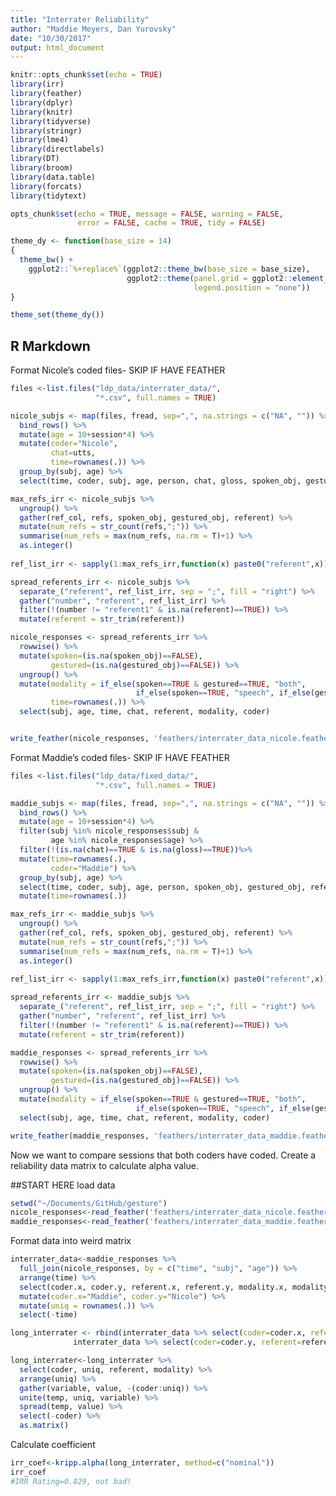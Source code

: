 ```yaml
---
title: "Interrater Reliability"
author: "Maddie Meyers, Dan Yurovsky"
date: "10/30/2017"
output: html_document
---
```


```r
knitr::opts_chunk$set(echo = TRUE)
library(irr)
library(feather)
library(dplyr)
library(knitr)
library(tidyverse)
library(stringr) 
library(lme4)
library(directlabels)
library(DT)
library(broom)
library(data.table)
library(forcats)
library(tidytext)

opts_chunk$set(echo = TRUE, message = FALSE, warning = FALSE, 
               error = FALSE, cache = TRUE, tidy = FALSE)

theme_dy <- function(base_size = 14) 
{
  theme_bw() +   
    ggplot2::`%+replace%`(ggplot2::theme_bw(base_size = base_size),
                          ggplot2::theme(panel.grid = ggplot2::element_blank(), 
                                         legend.position = "none"))
}

theme_set(theme_dy())
```

## R Markdown

Format Nicole's coded files- SKIP IF HAVE FEATHER
```r
files <-list.files("ldp_data/interrater_data/", 
                   "*.csv", full.names = TRUE)

nicole_subjs <- map(files, fread, sep=",", na.strings = c("NA", "")) %>%
  bind_rows() %>%
  mutate(age = 10+session*4) %>%
  mutate(coder="Nicole",
         chat=utts,
         time=rownames(.)) %>%
  group_by(subj, age) %>%
  select(time, coder, subj, age, person, chat, gloss, spoken_obj, gestured_obj, referent) 

max_refs_irr <- nicole_subjs %>%
  ungroup() %>%
  gather(ref_col, refs, spoken_obj, gestured_obj, referent) %>%
  mutate(num_refs = str_count(refs,";")) %>%
  summarise(num_refs = max(num_refs, na.rm = T)+1) %>%
  as.integer()
  
ref_list_irr <- sapply(1:max_refs_irr,function(x) paste0("referent",x))

spread_referents_irr <- nicole_subjs %>%
  separate_("referent", ref_list_irr, sep = ";", fill = "right") %>%
  gather("number", "referent", ref_list_irr) %>%
  filter(!(number != "referent1" & is.na(referent)==TRUE)) %>%
  mutate(referent = str_trim(referent))

nicole_responses <- spread_referents_irr %>%
  rowwise() %>%
  mutate(spoken=(is.na(spoken_obj)==FALSE),
         gestured=(is.na(gestured_obj)==FALSE)) %>%
  ungroup() %>%
  mutate(modality = if_else(spoken==TRUE & gestured==TRUE, "both", 
                            if_else(spoken==TRUE, "speech", if_else(gestured==TRUE, "gesture", as.character(NA)))),
         time=rownames(.)) %>%
  select(subj, age, time, chat, referent, modality, coder)


write_feather(nicole_responses, 'feathers/interrater_data_nicole.feather')
```

Format Maddie's coded files- SKIP IF HAVE FEATHER
```r
files <-list.files("ldp_data/fixed_data/", 
                   "*.csv", full.names = TRUE)

maddie_subjs <- map(files, fread, sep=",", na.strings = c("NA", "")) %>%
  bind_rows() %>%
  mutate(age = 10+session*4) %>%
  filter(subj %in% nicole_responses$subj &
         age %in% nicole_responses$age) %>%
  filter(!(is.na(chat)==TRUE & is.na(gloss)==TRUE))%>%
  mutate(time=rownames(.),
         coder="Maddie") %>%
  group_by(subj, age) %>%
  select(time, coder, subj, age, person, spoken_obj, gestured_obj, referent, gloss, chat) %>%
  mutate(time=rownames(.))

max_refs_irr <- maddie_subjs %>%
  ungroup() %>%
  gather(ref_col, refs, spoken_obj, gestured_obj, referent) %>%
  mutate(num_refs = str_count(refs,";")) %>%
  summarise(num_refs = max(num_refs, na.rm = T)+1) %>%
  as.integer()
  
ref_list_irr <- sapply(1:max_refs_irr,function(x) paste0("referent",x))

spread_referents_irr <- maddie_subjs %>%
  separate_("referent", ref_list_irr, sep = ";", fill = "right") %>%
  gather("number", "referent", ref_list_irr) %>%
  filter(!(number != "referent1" & is.na(referent)==TRUE)) %>%
  mutate(referent = str_trim(referent))

maddie_responses <- spread_referents_irr %>%
  rowwise() %>%
  mutate(spoken=(is.na(spoken_obj)==FALSE),
         gestured=(is.na(gestured_obj)==FALSE)) %>%
  ungroup() %>%
  mutate(modality = if_else(spoken==TRUE & gestured==TRUE, "both", 
                            if_else(spoken==TRUE, "speech", if_else(gestured==TRUE, "gesture", as.character(NA))))) %>%
  select(subj, age, time, chat, referent, modality, coder)

write_feather(maddie_responses, 'feathers/interrater_data_maddie.feather')
```

Now we want to compare sessions that both coders have coded. Create a reliability data matrix to calculate alpha value.

##START HERE
load data
```r
setwd("~/Documents/GitHub/gesture")
nicole_responses<-read_feather('feathers/interrater_data_nicole.feather')
maddie_responses<-read_feather('feathers/interrater_data_maddie.feather') 
```

Format data into weird matrix
```r
interrater_data<-maddie_responses %>%
  full_join(nicole_responses, by = c("time", "subj", "age")) %>%
  arrange(time) %>%
  select(coder.x, coder.y, referent.x, referent.y, modality.x, modality.y, time) %>%
  mutate(coder.x="Maddie", coder.y="Nicole") %>%
  mutate(uniq = rownames(.)) %>%
  select(-time)

long_interrater <- rbind(interrater_data %>% select(coder=coder.x, referent=referent.x, modality=modality.x, uniq),
              interrater_data %>% select(coder=coder.y, referent=referent.y, modality=modality.y, uniq))

long_interrater<-long_interrater %>%
  select(coder, uniq, referent, modality) %>%
  arrange(uniq) %>%
  gather(variable, value, -(coder:uniq)) %>%
  unite(temp, uniq, variable) %>%
  spread(temp, value) %>%
  select(-coder) %>%
  as.matrix()
```

Calculate coefficient
```r
irr_coef<-kripp.alpha(long_interrater, method=c("nominal"))
irr_coef
#IRR Rating=0.829, not bad!
```

